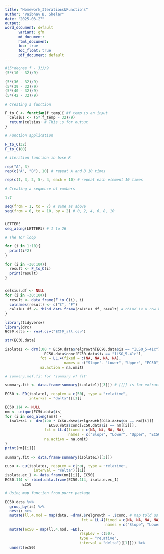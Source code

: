 ```yaml
---
title: "Homework_Iterations&Functions"
author: "Vaibhav B. Shelar"
date: "2025-03-27"
output: 
word_document: default
      variant: gfm
      md_document:
      html_document: 
      toc: true
      toc_float: true
      pdf_document: default
---
```


```r
#(5*degree_f - 32)/9
(5*(10 - 32)/9)

(5*(36 - 32)/9)
(5*(39 - 32)/9)
(5*(40 - 32)/9)
(5*(42 - 32)/9)
```
```r
# Creating a function 

F_to_C <- function(f_temp){ #f_temp is an input
  celsius <- (5*(f_temp - 32)/9)
  return(celsius) # This is for output
}
```

```r
# Function application 

F_to_C(32)
F_to_C(80)
```

```r
# iteration function in base R 

rep("A", 3)
rep(c("A", "B"), 10) # repeat A and B 10 times

rep(c(1, 3, 2, 5), 4, each = 10) # repeat each element 10 times
```

```r
# Creating a sequence of numbers

1:7 

seq(from = 1, to = 7) # same as above
seq(from = 0, to = 10, by = 2) # 0, 2, 4, 6, 8, 10


LETTERS
seq_along(LETTERS) # 1 to 26
```

```r
# The for loop

for (i in 1:10){
  print(i*2)
}

for (i in -30:100){
  result <- F_to_C(i)
  print(result)
}


celsius.df <- NULL
for (i in -30:100){
  result <- data.frame(F_to_C(i), i)
  colnames(result) <- c("C", "F")
  celsius.df <- rbind.data.frame(celsius.df, result) # rbind is a row bind function
}
```

```r
library(tidyverse)
library(drc)
EC50.data <- read.csv("EC50_all.csv")

str(EC50.data)

isolate1 <- drm(100 * EC50.data$relgrowth[EC50.data$is == "ILSO_5-41c"] ~ 
                  EC50.data$conc[EC50.data$is == "ILSO_5-41c"], 
                fct = LL.4(fixed = c(NA, NA, NA, NA), 
                           names = c("Slope", "Lower", "Upper", "EC50")), 
                na.action = na.omit)
```

```r
# summary.mef.fit for 'summary of fit'

summary.fit <- data.frame(summary(isolate1)[[3]]) # [[]] is for extracting the third element of the summary(isolate1) function

EC50 <- ED(isolate1, respLev = c(50), type = "relative",
           interval = "delta")[[1]]

EC50.114 <- NULL
nm <- unique(EC50.data$is)
for (i in seq_along(nm)) {
  isolate1 <- drm(100 * EC50.data$relgrowth[EC50.data$is == nm[[i]]] ~ 
                    EC50.data$conc[EC50.data$is == nm[[i]]], 
                  fct = LL.4(fixed = c(NA, NA, NA, NA), 
                             names = c("Slope", "Lower", "Upper", "EC50")), 
                  na.action = na.omit)
}
print(nm[[i]])
  
summary.fit <- data.frame(summary(isolate1)[[3]])

EC50 <- ED(isolate1, respLev = c(50), type = "relative", 
             interval = "delta")[[1]] 
isolate.ec_1 <- data.frame(nm[[i]], EC50)
EC50.114 <- rbind.data.frame(EC50.114, isolate.ec_1)
        EC50
```

```r
# Using map function from purrr package

EC50.data %>%
  group_by(is) %>%
  nest() %>%
  mutate(ll.4.mod = map(data, ~drm(.$relgrowth ~ .$conc, # map told us that it iterate and '.' symbol inherits all the data columns from previous dataset
                                   fct = LL.4(fixed = c(NA, NA, NA, NA), 
                                              names = c("Slope", "Lower", "Upper", "EC50"))))) %>%
  mutate(ec50 = map(ll.4.mod, ~ED(., 
                                  respLev = c(50), 
                                  type = "relative",
                                  interval = "delta")[[1]])) %>%
  unnest(ec50)
```




